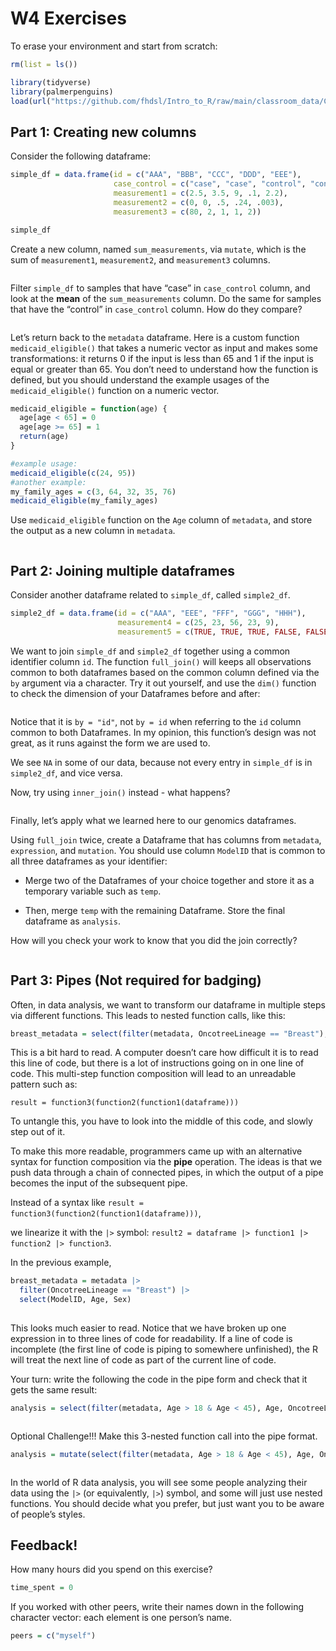 # W4 Exercises

To erase your environment and start from scratch:

```r
rm(list = ls())
```

```r
library(tidyverse)
library(palmerpenguins)
load(url("https://github.com/fhdsl/Intro_to_R/raw/main/classroom_data/CCLE.RData"))
```

## Part 1: Creating new columns

Consider the following dataframe:

```r
simple_df = data.frame(id = c("AAA", "BBB", "CCC", "DDD", "EEE"),
                       case_control = c("case", "case", "control", "control", "control"),
                       measurement1 = c(2.5, 3.5, 9, .1, 2.2),
                       measurement2 = c(0, 0, .5, .24, .003),
                       measurement3 = c(80, 2, 1, 1, 2))

simple_df
```

Create a new column, named `sum_measurements`, via `mutate`, which is the sum of `measurement1`, `measurement2`, and `measurement3` columns.

```r


```

Filter `simple_df` to samples that have "case" in `case_control` column, and look at the **mean** of the `sum_measurements` column. Do the same for samples that have the "control" in `case_control` column. How do they compare?

```r

```

Let's return back to the `metadata` dataframe. Here is a custom function `medicaid_eligible()` that takes a numeric vector as input and makes some transformations: it returns 0 if the input is less than 65 and 1 if the input is equal or greater than 65. You don't need to understand how the function is defined, but you should understand the example usages of the `medicaid_eligible()` function on a numeric vector.

```r
medicaid_eligible = function(age) {
  age[age < 65] = 0
  age[age >= 65] = 1
  return(age)
}

#example usage:
medicaid_eligible(c(24, 95))
#another example:
my_family_ages = c(3, 64, 32, 35, 76)
medicaid_eligible(my_family_ages)
```

Use `medicaid_eligible` function on the `Age` column of `metadata`, and store the output as a new column in `metadata`.

```r

```

## Part 2: Joining multiple dataframes

Consider another dataframe related to `simple_df`, called `simple2_df`.

```r
simple2_df = data.frame(id = c("AAA", "EEE", "FFF", "GGG", "HHH"),
                        measurement4 = c(25, 23, 56, 23, 9),
                        measurement5 = c(TRUE, TRUE, TRUE, FALSE, FALSE))

```

We want to join `simple_df` and `simple2_df` together using a common identifier column `id`. The function `full_join()` will keeps all observations common to both dataframes based on the common column defined via the `by` argument via a character. Try it out yourself, and use the `dim()` function to check the dimension of your Dataframes before and after:

```r

```

Notice that it is `by = "id"`, not `by = id` when referring to the `id` column common to both Dataframes. In my opinion, this function's design was not great, as it runs against the form we are used to.

We see `NA` in some of our data, because not every entry in `simple_df` is in `simple2_df`, and vice versa.

Now, try using `inner_join()` instead - what happens?

```r

```

Finally, let's apply what we learned here to our genomics dataframes.

Using `full_join` twice, create a Dataframe that has columns from `metadata`, `expression`, and `mutation`. You should use column `ModelID` that is common to all three dataframes as your identifier:

-   Merge two of the Dataframes of your choice together and store it as a temporary variable such as `temp`.

-   Then, merge `temp` with the remaining Dataframe. Store the final dataframe as `analysis`.

How will you check your work to know that you did the join correctly?

```r


```

## Part 3: Pipes (Not required for badging)

Often, in data analysis, we want to transform our dataframe in multiple steps via different functions. This leads to nested function calls, like this:

```r
breast_metadata = select(filter(metadata, OncotreeLineage == "Breast"), ModelID, Age, Sex)
```

This is a bit hard to read. A computer doesn't care how difficult it is to read this line of code, but there is a lot of instructions going on in one line of code. This multi-step function composition will lead to an unreadable pattern such as:

```         
result = function3(function2(function1(dataframe)))
```

To untangle this, you have to look into the middle of this code, and slowly step out of it.

To make this more readable, programmers came up with an alternative syntax for function composition via the **pipe** operation. The ideas is that we push data through a chain of connected pipes, in which the output of a pipe becomes the input of the subsequent pipe.

Instead of a syntax like `result = function3(function2(function1(dataframe)))`,

we linearize it with the `|>` symbol: `result2 = dataframe |> function1 |> function2 |> function3`.

In the previous example,

```r
breast_metadata = metadata |>
  filter(OncotreeLineage == "Breast") |>
  select(ModelID, Age, Sex) 
 
```

This looks much easier to read. Notice that we have broken up one expression in to three lines of code for readability. If a line of code is incomplete (the first line of code is piping to somewhere unfinished), the R will treat the next line of code as part of the current line of code.

Your turn: write the following the code in the pipe form and check that it gets the same result:

```r
analysis = select(filter(metadata, Age > 18 & Age < 45), Age, OncotreeLineage, PrimaryOrMetastasis)

```

```r

```

Optional Challenge!!! Make this 3-nested function call into the pipe format.

```r
analysis = mutate(select(filter(metadata, Age > 18 & Age < 45), Age, OncotreeLineage, PrimaryOrMetastasis), medicaid = medicaid_eligible(Age))
```

```r

```

In the world of R data analysis, you will see some people analyzing their data using the `|>` (or equivalently, `|>`) symbol, and some will just use nested functions. You should decide what you prefer, but just want you to be aware of people's styles.

## Feedback!

How many hours did you spend on this exercise?

```r
time_spent = 0 
```

If you worked with other peers, write their names down in the following character vector: each element is one person's name.

```r
peers = c("myself")
```

